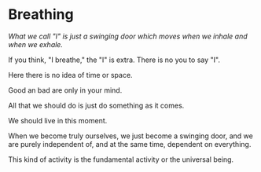 # Breathing

_What we call "I" is just a swinging door which moves when we inhale and when we exhale._

If you think, "I breathe," the "I" is extra. There is no you to say "I".

Here there is no idea of time or space.

Good an bad are only in your mind.

All that we should do is just do something as it comes.

We should live in this moment.

When we become truly ourselves, we just become a swinging door, and we are purely independent of, and at the same time, dependent on everything.

This kind of activity is the fundamental activity or the universal being.
